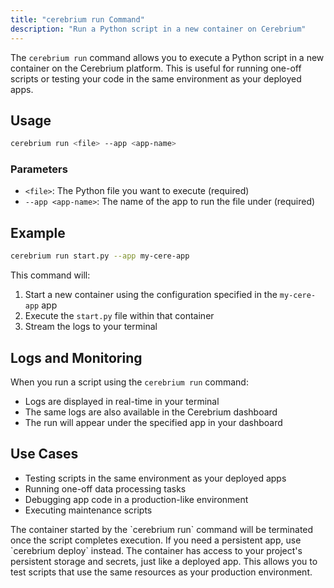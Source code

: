 ```yaml
---
title: "cerebrium run Command"
description: "Run a Python script in a new container on Cerebrium"
---
```


The `cerebrium run` command allows you to execute a Python script in a new container on the Cerebrium platform. This is useful for running one-off scripts or testing your code in the same environment as your deployed apps.

## Usage

```bash
cerebrium run <file> --app <app-name>
```

### Parameters

- `<file>`: The Python file you want to execute (required)
- `--app <app-name>`: The name of the app to run the file under (required)

## Example

```bash
cerebrium run start.py --app my-cere-app
```

This command will:

1. Start a new container using the configuration specified in the `my-cere-app` app
2. Execute the `start.py` file within that container
3. Stream the logs to your terminal

## Logs and Monitoring

When you run a script using the `cerebrium run` command:

- Logs are displayed in real-time in your terminal
- The same logs are also available in the Cerebrium dashboard
- The run will appear under the specified app in your dashboard

## Use Cases

- Testing scripts in the same environment as your deployed apps
- Running one-off data processing tasks
- Debugging app code in a production-like environment
- Executing maintenance scripts

<Note>
  The container started by the `cerebrium run` command will be terminated once
  the script completes execution. If you need a persistent app, use `cerebrium
  deploy` instead.
</Note>

<Note>
  The container has access to your project's persistent storage and secrets,
  just like a deployed app. This allows you to test scripts that use the same
  resources as your production environment.
</Note>
